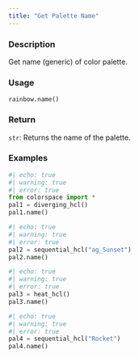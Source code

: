 ```yaml
---
title: "Get Palette Name"
---
```


### Description

Get name (generic) of color palette.

### Usage

<pre><code class='language-python'>rainbow.name()</code></pre>

### Return

<code>str</code>: Returns the name of the palette.

### Examples

```python
#| echo: true
#| warning: true
#| error: true
from colorspace import *
pal1 = diverging_hcl()
pal1.name()
```

```python
#| echo: true
#| warning: true
#| error: true
pal2 = sequential_hcl("ag_Sunset")
pal2.name()
```

```python
#| echo: true
#| warning: true
#| error: true
pal3 = heat_hcl()
pal3.name()
```

```python
#| echo: true
#| warning: true
#| error: true
pal4 = sequential_hcl("Rocket")
pal4.name()
```



